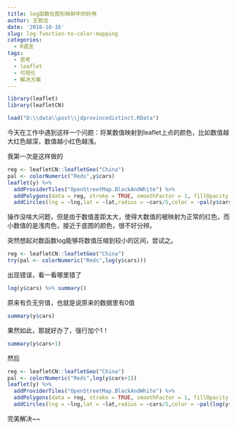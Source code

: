 ```yaml
---
title: log函数在图形映射中的妙用
author: 王致远
date: '2018-10-16'
slug: log-function-to-color-mapping
categories:
  - R语言
tags:
  - 思考
  - leaflet
  - 可视化
  - 解决方案
---
```


```r
library(leaflet)
library(leafletCN)
```


```r
load("D:\\data\\post\\jdprovincedistinct.RData")
```

今天在工作中遇到这样一个问题：将某数值映射到leaflet上点的颜色，比如数值越大红色越深，数值越小红色越浅。

我第一次是这样做的

```r
reg <- leafletCN::leafletGeo("China")
pal <- colorNumeric("Reds",y$cars)
leaflet(y) %>% 
  addProviderTiles("OpenStreetMap.BlackAndWhite") %>% 
  addPolygons(data = reg, stroke = TRUE, smoothFactor = 1, fillOpacity = 0, weight = 1) %>% 
  addCircles(lng = ~lng,lat = ~lat,radius = ~cars/5,color = ~pal(y$cars))
```

操作没啥大问题，但是由于数值差距太大，使得大数值的被映射为正常的红色，而小数值的是浅肉色，接近于底图的颜色，很不好分辨。

突然想起对数函数log能够将数值压缩到较小的区间，尝试之。

```r
reg <- leafletCN::leafletGeo("China")
try(pal <- colorNumeric("Reds",log(y$cars)))
```

出现错误，看一看哪里错了

```r
log(y$cars) %>% summary()
```

原来有负无穷值，也就是说原来的数据里有0值

```r
summary(y$cars)
```

果然如此，那就好办了，强行加个1！

```r
summary(y$cars+1)
```

然后

```r
reg <- leafletCN::leafletGeo("China")
pal <- colorNumeric("Reds",log(y$cars+1))
leaflet(y) %>% 
  addProviderTiles("OpenStreetMap.BlackAndWhite") %>% 
  addPolygons(data = reg, stroke = TRUE, smoothFactor = 1, fillOpacity = 0, weight = 1) %>% 
  addCircles(lng = ~lng,lat = ~lat,radius = ~cars/5,color = ~pal(log(y$cars+1)))
```

完美解决~~